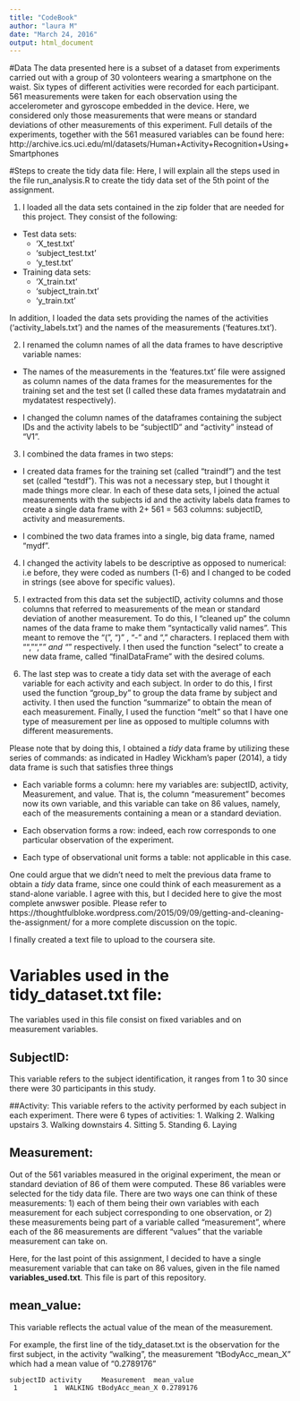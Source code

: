 ```yaml
---
title: "CodeBook"
author: "laura M"
date: "March 24, 2016"
output: html_document
---
```

#Data
The data presented here is a subset of a dataset from experiments carried out with a group of 30 volonteers wearing a smartphone on the waist. Six types of different activities were recorded for each participant. 561 measurements were taken for each observation using the accelerometer and gyroscope embedded in the device. 
Here, we considered only those measurements that were means or standard deviations of other measurements of this experiment. 
Full details of the experiments, together with the 561 measured variables can be found here:
http://archive.ics.uci.edu/ml/datasets/Human+Activity+Recognition+Using+Smartphones




#Steps to create the tidy data file:
Here, I will explain all the steps used in the file run_analysis.R to create the tidy data set of the 5th point of the assignment.

1. I loaded all the data sets contained in the zip folder that are needed for this project. They consist of the following:

* Test data sets:
    + 'X_test.txt'
    + 'subject_test.txt'
    + 'y_test.txt'
 
* Training data sets:
    + 'X_train.txt'
    + 'subject_train.txt'
    + 'y_train.txt'

In addition, I loaded the data sets providing the names of the activities ('activity_labels.txt') and the names of the measurements ('features.txt').

2. I renamed the column names of all the data frames to have descriptive variable names:

* The names of the measurements in the 'features.txt' file were assigned as column names of the data frames for the measurementes for the training set and the test set (I called these data frames mydatatrain and mydatatest respectively).

* I changed the column names of the dataframes containing the subject IDs and the activity labels to be "subjectID" and "activity" instead of "V1".

3. I combined the data frames in two steps:
* I created data frames for the training set (called "traindf") and the test set (called "testdf"). This was not a necessary step, but I thought it made things more clear. In each of these data sets, I joined the actual measurements with the subjects id and the activity labels data frames to create a single data frame with 2+ 561 = 563 columns: subjectID, activity and measurements.

* I combined the two data frames into a single, big data frame, named "mydf".

4. I changed the activity labels to be descriptive as opposed to numerical: i.e before, they were coded as numbers (1-6) and I changed to be coded in strings (see above for specific values).

5. I extracted from this data set the subjectID, activity columns and those columns that referred to measurements of the mean or standard deviation of another measurement.
To do this, I "cleaned up" the column names of the data frame to make them "syntactically valid names". This meant to remove the "(", ")" , "-" and "," characters. I replaced them with "", "", "_" and "_" respectively. 
I then used the function "select" to create a new data frame, called "finalDataFrame" with the desired colums.

6. The last step was to create a tidy data set with the average of each variable for each activity and each subject.
In order to do this, I first used the function "group_by" to group the data frame by subject and activity. I then used the function "summarize" to obtain the mean of each measurement. Finally, I used the function "melt" so that I have one type of measurement per line as opposed to multiple columns with different measurements. 

Please note that by doing this, I obtained a *tidy* data frame by utilizing these series of commands:
as indicated in Hadley Wickham's paper (2014), a tidy data frame is such that satisfies three things

* Each variable forms a column: here my variables are: subjectID, activity, Measurement, and value. That is, the column "measurement" becomes now its own variable, and this variable can take on 86 values, namely, each of the measurements containing a mean or a standard deviation.

* Each observation forms a row: indeed, each row corresponds to one particular observation of the experiment.

* Each type of observational unit forms a table: not applicable in this case.

One could argue that we didn't need to melt the previous data frame to obtain a *tidy* data frame, since one could think of each measurement as a stand-alone variable. I agree with this, but I decided here to give the most complete anwswer posible. Please refer to https://thoughtfulbloke.wordpress.com/2015/09/09/getting-and-cleaning-the-assignment/
for a more complete discussion on the topic.

I finally created a text file to upload to the coursera site. 

# Variables used in the tidy_dataset.txt file:
The variables used in this file consist on fixed variables and on measurement variables.



## SubjectID: 
This variable refers to the subject identification, it ranges from 1 to 30 since there were 30 participants in this study.

##Activity: 
This variable refers to the activity performed by each subject in each experiment. There were 6 types of activities: 
1. Walking
2. Walking upstairs
3. Walking downstairs
4. Sitting
5. Standing
6. Laying

## Measurement:
Out of the 561 variables measured in the original experiment, the mean or standard deviation of 86 of them were computed. These 86 variables were selected for the tidy data file. There are two ways one can think of these measurements: 1) each of them being their own variables with each measurement for each subject corresponding to one observation, or 2) these measurements being part of a variable called "measurement", where each of the 86 measurements are different "values" that the variable measurement can take on. 

Here, for the last point of this assignment, I decided to have a single measurement variable that can take on 86 values, given in the file named __variables_used.txt__. This file is part of this repository.

## mean_value:
This variable reflects the actual value of the mean of the measurement.

For example, the first line of the tidy_dataset.txt is the observation for the first subject, in the activity "walking", the measurement "tBodyAcc_mean_X" which had a mean value of "0.2789176"

```
subjectID activity     Measurement  mean_value
 1         1  WALKING tBodyAcc_mean_X 0.2789176
```

